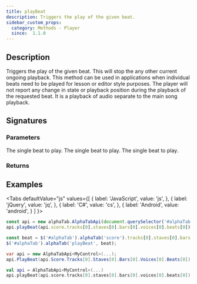 ```yaml
---
title: playBeat
description: Triggers the play of the given beat.
sidebar_custom_props:
  category: Methods - Player
  since:  1.1.0
---
```


<SinceBadge since="1.0.0" />


## Description
Triggers the play of the given beat. This will stop the any other current ongoing playback.
This method can be used in applications when individual beats need to be played for lesson or editor style purposes. 
The player will not report any change in state or playback position during the playback of the requested beat. 
It is a playback of audio separate to the main song playback. 

## Signatures

<TypeTable>
    <TypeRow type="js" name="function playBeat(beat)" />
    <TypeRow type="jquery" name="alphaTab('playBeat', beat)" />
    <TypeRow type="net" name="void PlayBeat(Beat beat)" />
    <TypeRow type="android" name="fun playBeat(beat: Beat): Unit" />
</TypeTable>

### Parameters

<ParameterTable>
    <ParameterRow platform="js" name="beat" type="alphaTab.model.Beat">
        The single beat to play.
    </ParameterRow>
    <ParameterRow platform="net" name="beat" type="AlphaTab.Model.Beat">
        The single beat to play.
    </ParameterRow>
    <ParameterRow platform="android" name="beat" type="alphaTab.model.Beat">
        The single beat to play.
    </ParameterRow>
</ParameterTable>


### Returns


## Examples

<Tabs
  defaultValue="js"
  values={[
    { label: 'JavaScript', value: 'js', },
    { label: 'jQuery', value: 'jq', },
    { label: 'C#', value: 'cs', },
    { label: 'Android', value: 'android', }
  ]
}>
<TabItem value="js">

```js
const api = new alphaTab.AlphaTabApi(document.querySelector('#alphaTab'));
api.playBeat(api.score.tracks[0].staves[0].bars[0].voices[0].beats[0]);
```

</TabItem>
<TabItem value="jq">

```js
const beat = $('#alphaTab').alphaTab('score').tracks[0].staves[0].bars[0].voices[0].beats[0];
$('#alphaTab').alphaTab('playBeat', beat);
```

</TabItem>
<TabItem value="cs">

```csharp
var api = new AlphaTabApi<MyControl>(...);
api.PlayBeat(api.Score.Tracks[0].Staves[0].Bars[0].Voices[0].Beats[0]);
```

</TabItem>
<TabItem value="android">

```kotlin
val api = AlphaTabApi<MyControl>(...)
api.playBeat(api.score.tracks[0].staves[0].bars[0].voices[0].beats[0])
```

</TabItem>
</Tabs>